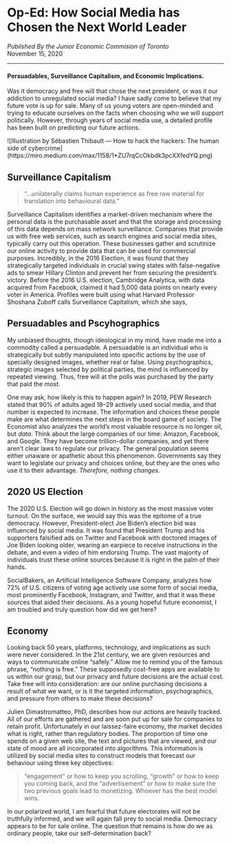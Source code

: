 
# Op-Ed: How Social Media has Chosen the Next World Leader

*Pubilshed By the Junior Economic Commision of Toronto*<br/>
November 15, 2020

---

#### Persuadables, Surveillance Capitalism, and Economic Implications.

Was it democracy and free will that chose the next president, or was it our addiction to unregulated social media? I have sadly come to believe that my future vote is up for sale. Many of us young voters are open-minded and trying to educate ourselves on the facts when choosing who we will support politically. However, through years of social media use, a detailed profile has been built on predicting our future actions.

<Bleed full>
  ![Illustration by Sébastien Thibault — How to hack the hackers: The human side of cybercrime](https://miro.medium.com/max/1158/1*ZU7rqCcOkbdk3pcXXfedYQ.png)
</Bleed>

## Surveillance Capitalism

> “…unilaterally claims human experience as free raw material for translation into behavioural data.”

Surveillance Capitalism identifies a market-driven mechanism where the personal data is the purchasable asset and that the storage and processing of this data depends on mass network surveillance. Companies that provide us with free web services, such as search engines and social media sites, typically carry out this operation. These businesses gather and scrutinize our online activity to provide data that can be used for commercial purposes.
Incredibly, in the 2016 Election, it was found that they strategically targeted individuals in crucial swing states with false-negative ads to smear Hillary Clinton and prevent her from securing the president’s victory.
Before the 2016 U.S. election, Cambridge Analytica, with data acquired from Facebook, claimed it had 5,000 data points on nearly every voter in America. Profiles were built using what Harvard Professor Shoshana Zuboff calls Surveillance Capitalism, which she says,

## Persuadables and Pscyhographics

My unbiased thoughts, though ideological in my mind, have made me into a commodity called a persuadable. A persuadable is an individual who is strategically but subtly manipulated into specific actions by the use of specially designed images, whether real or false. Using psychographics, strategic images selected by political parties, the mind is influenced by repeated viewing. Thus, free will at the polls was purchased by the party that paid the most.

One may ask, how likely is this to happen again? In 2019, PEW Research stated that 90% of adults aged 18–29 actively used social media, and that number is expected to increase. The information and choices these people make are what determines the next steps in the board game of society. The Economist also analyzes the world’s most valuable resource is no longer oil, but *data*. Think about the large companies of our time: Amazon, Facebook, and Google. They have become trillion-dollar companies, and yet there aren’t clear laws to regulate our privacy. The general population seems either unaware or apathetic about this phenomenon. Governments say they want to legislate our privacy and choices online, but they are the ones who use it to their advantage. *Therefore, nothing changes.*

## 2020 US Election

The 2020 U.S. Election will go down in history as the most massive voter turnout. On the surface, we would say this was the epitome of a true democracy. However, President-elect Joe Biden’s election bid was influenced by social media. It was found that President Trump and his supporters falsified ads on Twitter and Facebook with doctored images of Joe Biden looking older, wearing an earpiece to receive instructions in the debate, and even a video of him endorsing Trump. The vast majority of individuals trust these online sources because it is right in the palm of their hands.

SocialBakers, an Artificial Intelligence Software Company, analyzes how 72% of U.S. citizens of voting age actively use some form of social media, most prominently Facebook, Instagram, and Twitter, and that it was these sources that aided their decisions. As a young hopeful future economist, I am troubled and truly question how did we get here?

## Economy

Looking back 50 years, platforms, technology, and implications as such were never considered. In the 21st century, we are given resources and ways to communicate online “safely.” Allow me to remind you of the famous phrase, “nothing is free.” These supposedly cost-free apps are available to us within our grasp, but our privacy and future decisions are the actual cost.
Take free will into consideration: are our online purchasing decisions a result of what we want, or is it the targeted information, psychographics, and pressure from others to make these decisions?

Julien Dimastromatteo, PhD, describes how our actions are heavily tracked. All of our efforts are gathered and are soon put up for sale for companies to retain profit. Unfortunately in our laissez-faire economy, the market decides what is right, rather than regulatory bodies. The proportion of time one spends on a given web site, the text and pictures that are viewed, and our state of mood are all incorporated into algorithms. This information is utilized by social media sites to construct models that forecast our behaviour using three key objectives:
> “engagement” or how to keep you scrolling, “growth” or how to keep you coming back, and the “advertisement” or how to make sure the two previous goals lead to monetizing. Whoever has the best model wins.

In our polarized world, I am fearful that future electorates will not be truthfully informed, and we will again fall prey to social media. Democracy appears to be for sale online. The question that remains is how do we as ordinary people, take our self-determination back?